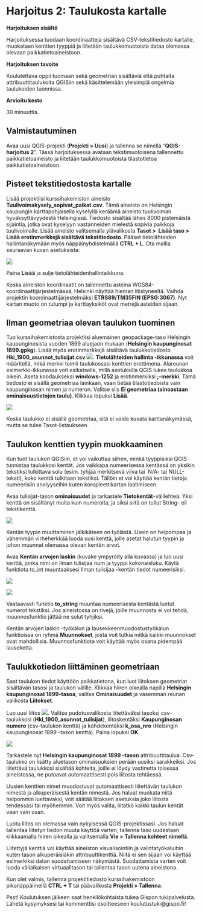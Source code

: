 # Harjoitus 2: Taulukosta kartalle

**Harjoituksen sisältö**

Harjoituksessa tuodaan koordinaatteja sisältävä CSV-tekstitiedosto kartalle, muokataan kenttien tyyppiä ja liitetään taulukkomuotoista dataa olemassa olevaan paikkatietoaineistoon.

**Harjoituksen tavoite**

Koulutettava oppii tuomaan sekä geometrian sisältäviä että puhtaita attribuuttitaulukoita QGISiin sekä käsittelemään yleisimpiä ongelmia taulukoiden tuonnissa.

**Arvioitu kesto**

30 minuuttia.

## Valmistautuminen

Avaa uusi QGIS-projekti (**Projekti \> Uusi**) ja tallenna se nimellä "**QGIS-harjoitus 2**". Tässä harjoituksessa avataan tekstimuotoisena tallennettu paikkatietoaineisto ja liitetään taulukkomuotoista tilastotietoa paikkatietoaineistoon. 

## Pisteet tekstitiedostosta kartalle

Lisää projektiisi kurssihakemiston aineisto **Tuulivoimakysely_sopivat_paikat.csv**. Tämä aineisto on Helsingin kaupungin karttapohjaisella kyselyllä keräämä aineisto tuulivoiman hyväksyttävyydestä Helsingissä. Tiedosto sisältää lähes 8000 pistemäistä sijaintia, jotka ovat kyselyyn vastanneiden mielestä sopivia paikkoja tuulivoimalle. Lisää aineisto valitsemalla ylävalikosta **Tasot \>  Lisää taso \> Lisää erotinmerkkejä sisältävä tekstitiedosto**. Pääset tietolähteiden hallintanäkymään myös näppäinyhdistelmällä **CTRL + L**. Ota mallia seuraavan kuvan asetuksista:

![](img/harjoitus_2/image1.png)

Paina **Lisää** ja sulje tietolähteidenhallintaikkuna.

Koska aineiston koordinaatit on tallennettu asteina WGS84-koordinaattijärjestelmässä, Helsinki näyttää hieman litistyneeltä. Vaihda projektin koordinaattijärjestelmäksi **ETRS89/TM35FIN (EPSG:3067)**. Nyt kartan muoto on tutumpi ja karttayksiköt ovat metrejä asteiden sijaan.


## Ilman geometriaa olevan taulukon tuominen

Tuo kurssihakemistosta projektiisi aluemainen geopackage-taso Helsingin kaupunginosista vuoden 1899 aluejaon mukaan (**Helsingin kaupunginosat 1899.gpkg**). Lisää myös erotinmerkkejä sisältävä taulukkotiedosto **Hki_1900_asunnot_tulisijat.csv** ![](img/harjoitus_2/image3.png). **Tietolähteiden hallinta -ikkunassa** voit määritellä, mikä merkki toimii taulukossasi kenttien erottimena. Alareunan esimerkki-ikkunassa voit esikatsella, millä asetuksilla QGIS lukee taulukkoa oikein. Aseta koodaukseksi **windows-1252** ja erotinmerkiksi **;-merkki**. Tämä tiedosto ei sisällä geometriaa lainkaan, vaan tietää tilastotiedoista vain kaupunginosan nimen ja numeron. Valitse siis **Ei geometriaa (ainoastaan ominaisuustietojen taulu)**. Klikkaa lopuksi **Lisää**.

![](img/harjoitus_2/image4.png)

Koska taulukko ei sisällä geometriaa, sitä ei voida kuvata karttanäkymässä, mutta se tulee Tasot-listaukseen. 

## Taulukon kenttien tyypin muokkaaminen

Kun tuot taulukon QGISiin, et voi vaikuttaa siihen, minkä tyyppisiksi QGIS tunnistaa taulukkosi kentät. Jos vaikkapa numeerisessa kentässä on yksikin tekstiksi tulkittava solu (esim. tyhjää merkitsevä viiva tai  N/A- tai NULL-teksti), koko kenttä tulkitaan tekstiksi. Tällöin et voi käyttää kentän tietoja numeerisiin analyyseihin kuten koropleettikartan laatimiseen.

Avaa tulisijat-tason **ominaisuudet** ja tarkastele **Tietokentät**-välilehteä. Yksi kenttä on sisältänyt muita kuin numeroita, ja siksi siitä on tullut String- eli tekstikenttä.

![](img/harjoitus_2/image5.png)

Kentän tyypin muuttaminen jälkikäteen on työlästä. Usein on helpompaa ja vähemmän virheherkkää luoda uusi kenttä, jolle asetat halutun tyypin ja johon muunnat olemassa olevan kentän arvot.

Avaa **Kentän arvojen laskin** (kuvake ympyröity alla kuvassa) ja luo uusi kenttä, jonka nimi on ilman tulisijaa num ja tyyppi kokonaisluku. Käytä funktiota to_int muuntaaksesi Ilman tulisijaa -kentän tiedot numeerisiksi.

![](img/harjoitus_2/image9.png)

![](img/harjoitus_2/image6.png)

Vastaavasti funktio **to_string** muuntaa numeerisesta kentästä luetut numerot tekstiksi. Jos aineistossa on rivejä, joille muunnosta ei voi tehdä, muunnosfunktio jättää ne solut tyhjiksi.

Kentän arvojen laskin -työkalun ja lausekkeenmuodostustyökalun funktioissa on ryhmä **Muunnokset**, josta voit tutkia mitkä kaikki muunnokset ovat mahdollisia. Muunnosfunktiota voit käyttää myös osana pidempää lauseketta.

## Taulukkotiedon liittäminen geometriaan

Saat taulukon tiedot käyttöön paikkatietona, kun luot liitoksen geometriat sisältävän tasosi ja taulukon välille. Klikkaa hiiren oikealla napilla **Helsingin kaupunginosat 1899-tasoa**, valitse **Ominaisuudet** ja vasemman reunan valikosta **Liitokset**. 

Luo uusi liitos ![](img/harjoitus_2/image7.png). Valitse pudotusvalikosta liitettäväksi tasoksi csv-taulukkosi (**Hki_1900_asunnot_tulisijat**), liitoskentäksi **Kaupunginosan numero** (csv-taulukon kenttä) ja kohdekentäksi **k_osa_nro** (Helsingin kaupunginosat 1899 -tason kenttä). Paina lopuksi **OK**.

![](img/harjoitus_2/image8.png)

Tarkastele nyt **Helsingin kaupunginosat 1899 -tason** attribuuttitaulua. Csv-taulukko on lisätty aluetason ominaisuuksien perään uusiksi sarakkeiksi. Jos liitettävä taulukkosi sisältää kohteita, joille ei löydy vastinetta toisessa aineistossa, ne putoavat automaattisesti pois liitosta tehtäessä.

Uusien kenttien nimet muodostuvat automaattisesti liitettävän taulukon nimestä ja alkuperäisestä kentän nimestä. Jos haluat muokata niitä helpommin luettavaksi, voit säätää liitoksen asetuksia joko liitosta tehdessäsi tai myöhemmin. Voit myös valita, liitätkö kaikki taulun kentät vaan vain osan. 

Luotu liitos on olemassa vain nykyisessä QGIS-projektissasi. Jos haluat tallentaa liitetyn tiedon muuta käyttöä varten, tallenna taso uudestaan klikkaamalla hiiren oikealla ja valitsemalla **Vie \> Tallenna kohteet nimellä**.

Liitettyjä kenttiä voi käyttää aineiston visualisointiin ja valintatyökaluihin kuten tason alkuperäisiäkin attribuuttikenttiä. Niitä ei sen sijaan voi käyttää esimerkiksi datan suodattamiseen näkymästä. Suodattamista varten voit luoda väliaikaisen virtuaalitason tai tallentaa tason uutena aineistona.

Kun olet valmis, tallenna projektitiedosto kurssihakemistoon pikanäppäimellä **CTRL + T** tai päävalikosta **Projekti \> Tallenna**.

::: hint-box
Psst! Koulutuksen jälkeen saat henkilökohtaista tukea Gispon tukipalvelusta. Lähetä kysymyksesi tai kommenttisi osoitteeseen koulutustuki\@gispo.fi!
:::

